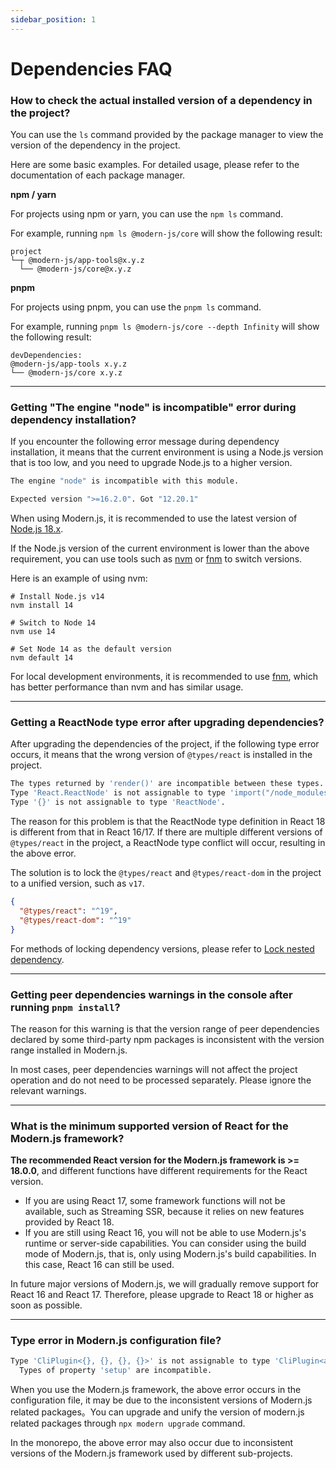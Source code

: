 ```yaml
---
sidebar_position: 1
---
```


# Dependencies FAQ

### How to check the actual installed version of a dependency in the project?

You can use the `ls` command provided by the package manager to view the version of the dependency in the project.

Here are some basic examples. For detailed usage, please refer to the documentation of each package manager.

**npm / yarn**

For projects using npm or yarn, you can use the `npm ls` command.

For example, running `npm ls @modern-js/core` will show the following result:

```
project
└─┬ @modern-js/app-tools@x.y.z
  └── @modern-js/core@x.y.z
```

**pnpm**

For projects using pnpm, you can use the `pnpm ls` command.

For example, running `pnpm ls @modern-js/core --depth Infinity` will show the following result:

```
devDependencies:
@modern-js/app-tools x.y.z
└── @modern-js/core x.y.z
```

---

### Getting "The engine "node" is incompatible" error during dependency installation?

If you encounter the following error message during dependency installation, it means that the current environment is using a Node.js version that is too low, and you need to upgrade Node.js to a higher version.

```bash
The engine "node" is incompatible with this module.

Expected version ">=16.2.0". Got "12.20.1"
```

When using Modern.js, it is recommended to use the latest version of [Node.js 18.x](https://nodejs.org/download/release/latest-v18.x/).

If the Node.js version of the current environment is lower than the above requirement, you can use tools such as [nvm](https://github.com/nvm-sh/nvm) or [fnm](https://github.com/Schniz/fnm) to switch versions.

Here is an example of using nvm:

```
# Install Node.js v14
nvm install 14

# Switch to Node 14
nvm use 14

# Set Node 14 as the default version
nvm default 14
```

For local development environments, it is recommended to use [fnm](https://github.com/Schniz/fnm), which has better performance than nvm and has similar usage.

---

### Getting a ReactNode type error after upgrading dependencies?

After upgrading the dependencies of the project, if the following type error occurs, it means that the wrong version of `@types/react` is installed in the project.

```bash
The types returned by 'render()' are incompatible between these types.
Type 'React.ReactNode' is not assignable to type 'import("/node_modules/@types/react/index").ReactNode'.
Type '{}' is not assignable to type 'ReactNode'.
```

The reason for this problem is that the ReactNode type definition in React 18 is different from that in React 16/17. If there are multiple different versions of `@types/react` in the project, a ReactNode type conflict will occur, resulting in the above error.

The solution is to lock the `@types/react` and `@types/react-dom` in the project to a unified version, such as `v17`.

```json
{
  "@types/react": "^19",
  "@types/react-dom": "^19"
}
```

For methods of locking dependency versions, please refer to [Lock nested dependency](/guides/get-started/upgrade.html#lock-nested-dependency).

---

### Getting peer dependencies warnings in the console after running `pnpm install`?

The reason for this warning is that the version range of peer dependencies declared by some third-party npm packages is inconsistent with the version range installed in Modern.js.

In most cases, peer dependencies warnings will not affect the project operation and do not need to be processed separately. Please ignore the relevant warnings.

---

### What is the minimum supported version of React for the Modern.js framework?

**The recommended React version for the Modern.js framework is >= 18.0.0**, and different functions have different requirements for the React version.

- If you are using React 17, some framework functions will not be available, such as Streaming SSR, because it relies on new features provided by React 18.
- If you are still using React 16, you will not be able to use Modern.js's runtime or server-side capabilities. You can consider using the build mode of Modern.js, that is, only using Modern.js's build capabilities. In this case, React 16 can still be used.

In future major versions of Modern.js, we will gradually remove support for React 16 and React 17. Therefore, please upgrade to React 18 or higher as soon as possible.

---

### Type error in Modern.js configuration file?

```bash
Type 'CliPlugin<{}, {}, {}, {}>' is not assignable to type 'CliPlugin<any, {}, {}, {}>'.
  Types of property 'setup' are incompatible.
```

When you use the Modern.js framework, the above error occurs in the configuration file, it may be due to the inconsistent versions of Modern.js related packages。You can upgrade and unify the version of modern.js related packages through `npx modern upgrade` command.

In the monorepo, the above error may also occur due to inconsistent versions of the Modern.js framework used by different sub-projects.
